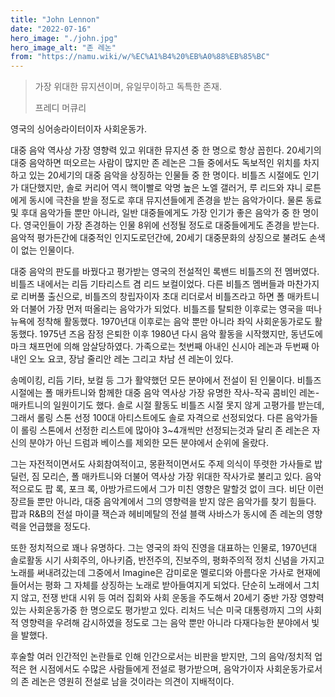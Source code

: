 ```yaml
---
title: "John Lennon"
date: "2022-07-16"
hero_image: "./john.jpg"
hero_image_alt: "존 레논"
from: "https://namu.wiki/w/%EC%A1%B4%20%EB%A0%88%EB%85%BC"
---
```


> 가장 위대한 뮤지션이며, 유일무이하고 독특한 존재.
>
> 프레디 머큐리

영국의 싱어송라이터이자 사회운동가.

대중 음악 역사상 가장 영향력 있고 위대한 뮤지션 중 한 명으로 항상 꼽힌다. 20세기의 대중 음악하면 떠오르는 사람이 많지만 존 레논은 그들 중에서도 독보적인 위치를 차지하고 있는 20세기의 대중 음악을 상징하는 인물들 중 한 명이다. 비틀즈 시절에도 인기가 대단했지만, 솔로 커리어 역시 핵이빨로 악명 높은 노엘 갤러거, 루 리드와 쟈니 로튼에게 동시에 극찬을 받을 정도로 후대 뮤지션들에게 존경을 받는 음악가이다. 물론 동료 및 후대 음악가들 뿐만 아니라, 일반 대중들에게도 가장 인기가 좋은 음악가 중 한 명이다. 영국인들이 가장 존경하는 인물 8위에 선정될 정도로 대중들에게도 존경을 받는다. 음악적 평가든간에 대중적인 인지도로던간에, 20세기 대중문화의 상징으로 불려도 손색이 없는 인물이다.

대중 음악의 판도를 바꿨다고 평가받는 영국의 전설적인 록밴드 비틀즈의 전 멤버였다. 비틀즈 내에서는 리듬 기타리스트 겸 리드 보컬이었다. 다른 비틀즈 멤버들과 마찬가지로 리버풀 출신으로, 비틀즈의 창립자이자 초대 리더로서 비틀즈라고 하면 폴 매카트니와 더불어 가장 먼저 떠올리는 음악가가 되었다. 비틀즈를 탈퇴한 이후로는 영국을 떠나 뉴욕에 정착해 활동했다. 1970년대 이후로는 음악 뿐만 아니라 좌익 사회운동가로도 활동했다. 1975년 즈음 잠정 은퇴한 이후 1980년 다시 음악 활동을 시작했지만, 동년도에 마크 채프먼에 의해 암살당하였다. 가족으로는 첫번째 아내인 신시아 레논과 두번째 아내인 오노 요코, 장남 줄리안 레논 그리고 차남 션 레논이 있다.

송메이킹, 리듬 기타, 보컬 등 그가 활약했던 모든 분야에서 전설이 된 인물이다. 비틀즈 시절에는 폴 매카트니와 함께한 대중 음악 역사상 가장 유명한 작사-작곡 콤비인 레논-매카트니의 일원이기도 했다. 솔로 시절 활동도 비틀즈 시절 못지 않게 고평가를 받는데, 그래서 롤링 스톤 선정 100대 아티스트에도 솔로 자격으로 선정되었다. 다른 음악가들이 롤링 스톤에서 선정한 리스트에 많아야 3~4개씩만 선정되는것과 달리 존 레논은 자신의 분야가 아닌 드럼과 베이스를 제외한 모든 분야에서 순위에 올랐다.

그는 자전적이면서도 사회참여적이고, 몽환적이면서도 주제 의식이 뚜렷한 가사들로 밥 딜런, 짐 모리슨, 폴 매카트니와 더불어 역사상 가장 위대한 작사가로 불리고 있다. 음악적으로도 팝 록, 포크 록, 아방가르드에서 그가 미친 영향은 말할것 없이 크다. 비단 이런 장르들 뿐만 아니라, 대중 음악계에서 그의 영향력을 받지 않은 음악가를 찾기 힘들다. 팝과 R&B의 전설 마이클 잭슨과 헤비메탈의 전설 블랙 사바스가 동시에 존 레논의 영향력을 언급했을 정도다.

또한 정치적으로 꽤나 유명하다. 그는 영국의 좌익 진영을 대표하는 인물로, 1970년대 솔로활동 시기 사회주의, 아나키즘, 반전주의, 진보주의, 평화주의적 정치 신념을 가지고 노래를 써내려갔는데 그중에서 Imagine은 감미로운 멜로디와 아름다운 가사로 현재에 들어서는 평화 그 자체를 상징하는 노래로 받아들여지게 되었다. 단순히 노래에서 그치지 않고, 전쟁 반대 시위 등 여러 집회와 사회 운동을 주도해서 20세기 중반 가장 영향력 있는 사회운동가중 한 명으로도 평가받고 있다. 리처드 닉슨 미국 대통령까지 그의 사회적 영향력을 우려해 감시하였을 정도로 그는 음악 뿐만 아니라 다재다능한 분야에서 빛을 발했다.

후술할 여러 인간적인 논란들로 인해 인간으로서는 비판을 받지만, 그의 음악/정치적 업적은 현 시점에서도 수많은 사람들에게 전설로 평가받으며, 음악가이자 사회운동가로서의 존 레논은 영원히 전설로 남을 것이라는 의견이 지배적이다.
